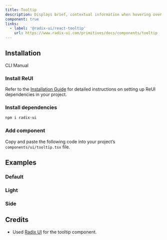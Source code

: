 ```yaml
---
title: Tooltip
description: Displays brief, contextual information when hovering over or focusing on an element, improving clarity without cluttering the interface.
component: true
links:
  - label: '@radix-ui/react-tooltip'
    url: https://www.radix-ui.com/primitives/docs/components/tooltip
---
```


## Installation

<Tabs defaultValue="cli">

<TabsList>
  <TabsTrigger value="cli">CLI</TabsTrigger>
  <TabsTrigger value="manual">Manual</TabsTrigger>
</TabsList>

<TabsContent value="cli">
  <CliCommands name="tooltip" />
</TabsContent>

<TabsContent value="manual">    
<Steps>

### Install ReUI

Refer to the [Installation Guide](/docs/installation) for detailed instructions on setting up ReUI dependencies in your project.

### Install dependencies

```bash
npm i radix-ui
```

### Add component

Copy and paste the following code into your project’s `components/ui/tooltip.tsx` file.

<ComponentPreview name="tooltip" />

</Steps>

</TabsContent>

</Tabs>

## Examples

### Default

<ExamplePreview path="tooltip/default" />

### Light

<ExamplePreview path="tooltip/light" />

### Side

<ExamplePreview path="tooltip/side" />

## Credits

- Used [Radix UI](https://www.radix-ui.com/primitives/docs/components/tooltip) for the tooltip component.
